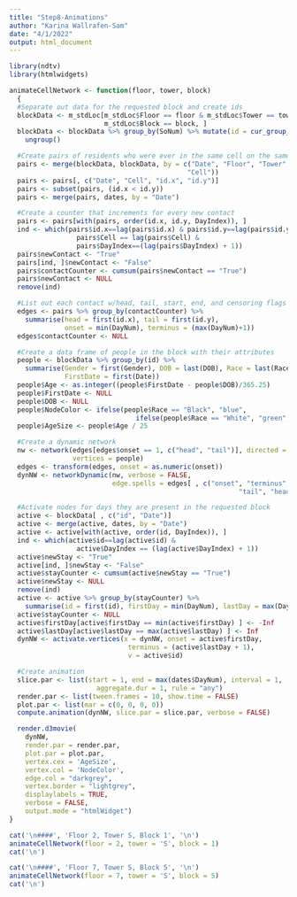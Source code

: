```yaml
---
title: "Step8-Animations"
author: "Karina Wallrafen-Sam"
date: "4/1/2022"
output: html_document
---
```


```r
library(ndtv)
library(htmlwidgets)

animateCellNetwork <- function(floor, tower, block)
  {
  #Separate out data for the requested block and create ids
  blockData <- m_stdLoc[m_stdLoc$Floor == floor & m_stdLoc$Tower == tower &
                        m_stdLoc$Block == block, ]
  blockData <- blockData %>% group_by(SoNum) %>% mutate(id = cur_group_id()) %>%
    ungroup()

  #Create pairs of residents who were ever in the same cell on the same day
  pairs <- merge(blockData, blockData, by = c("Date", "Floor", "Tower", "Block",
                                             "Cell"))
  pairs <- pairs[, c("Date", "Cell", "id.x", "id.y")]
  pairs <- subset(pairs, (id.x < id.y))
  pairs <- merge(pairs, dates, by = "Date")

  #Create a counter that increments for every new contact
  pairs <- pairs[with(pairs, order(id.x, id.y, DayIndex)), ]
  ind <- which(pairs$id.x==lag(pairs$id.x) & pairs$id.y==lag(pairs$id.y) &
                 pairs$Cell == lag(pairs$Cell) &
                 pairs$DayIndex==(lag(pairs$DayIndex) + 1))
  pairs$newContact <- "True"
  pairs[ind, ]$newContact <- "False"
  pairs$contactCounter <- cumsum(pairs$newContact == "True")
  pairs$newContact <- NULL
  remove(ind)

  #List out each contact w/head, tail, start, end, and censoring flags
  edges <- pairs %>% group_by(contactCounter) %>%
    summarise(head = first(id.x), tail = first(id.y),
              onset = min(DayNum), terminus = (max(DayNum)+1))
  edges$contactCounter <- NULL

  #Create a data frame of people in the block with their attributes
  people <- blockData %>% group_by(id) %>%
    summarise(Gender = first(Gender), DOB = last(DOB), Race = last(Race),
              FirstDate = first(Date))
  people$Age <- as.integer((people$FirstDate - people$DOB)/365.25)
  people$FirstDate <- NULL
  people$DOB <- NULL
  people$NodeColor <- ifelse(people$Race == "Black", "blue",
                                ifelse(people$Race == "White", "green", "red"))
  people$AgeSize <- people$Age / 25

  #Create a dynamic network
  nw <- network(edges[edges$onset == 1, c("head", "tail")], directed = FALSE,
                vertices = people)
  edges <- transform(edges, onset = as.numeric(onset))
  dynNW <- networkDynamic(nw, verbose = FALSE, 
                          edge.spells = edges[ , c("onset", "terminus",
                                                          "tail", "head")])

  #Activate nodes for days they are present in the requested block
  active <- blockData[ , c("id", "Date")]
  active <- merge(active, dates, by = "Date")
  active <- active[with(active, order(id, DayIndex)), ]
  ind <- which(active$id==lag(active$id) &
                 active$DayIndex == (lag(active$DayIndex) + 1))
  active$newStay <- "True"
  active[ind, ]$newStay <- "False"
  active$stayCounter <- cumsum(active$newStay == "True")
  active$newStay <- NULL
  remove(ind)
  active <- active %>% group_by(stayCounter) %>%
    summarise(id = first(id), firstDay = min(DayNum), lastDay = max(DayNum))
  active$stayCounter <- NULL
  active$firstDay[active$firstDay == min(active$firstDay) ] <- -Inf
  active$lastDay[active$lastDay == max(active$lastDay) ] <- Inf
  dynNW <- activate.vertices(x = dynNW, onset = active$firstDay,
                              terminus = (active$lastDay + 1),
                              v = active$id)

  #Create animation
  slice.par <- list(start = 1, end = max(dates$DayNum), interval = 1,
                      aggregate.dur = 1, rule = "any")
  render.par <- list(tween.frames = 10, show.time = FALSE)
  plot.par <- list(mar = c(0, 0, 0, 0))
  compute.animation(dynNW, slice.par = slice.par, verbose = FALSE)

  render.d3movie(
    dynNW,
    render.par = render.par,
    plot.par = plot.par,
    vertex.cex = 'AgeSize',
    vertex.col = 'NodeColor',
    edge.col = "darkgrey",
    vertex.border = "lightgrey",
    displaylabels = TRUE,
    verbose = FALSE,
    output.mode = "htmlWidget")
}

cat('\n####', 'Floor 2, Tower S, Block 1', '\n')
animateCellNetwork(floor = 2, tower = 'S', block = 1)
cat('\n')

cat('\n####', 'Floor 7, Tower S, Block 5', '\n')
animateCellNetwork(floor = 7, tower = 'S', block = 5)
cat('\n')
```
